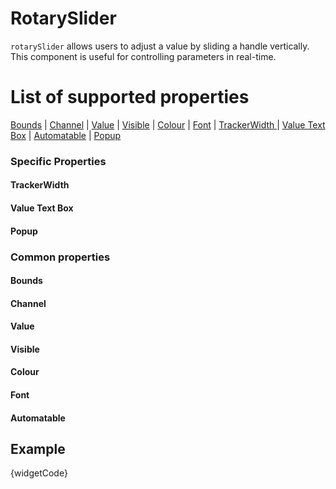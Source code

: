 
# RotarySlider

`rotarySlider` allows users to adjust a value by sliding a handle vertically. This component is useful for controlling parameters in real-time.

# List of supported properties
[Bounds](#bounds) | [Channel](#channel) | [Value](#value) | [Visible](#visible) | [Colour](#colour) | [Font](#font) | [TrackerWidth ](#trackerWidth) | [Value Text Box](#value-text-box) | [Automatable](#automatable) | [Popup](#popup)

### Specific Properties

<a id="trackerWidth" class="anchor-target"></a>
#### TrackerWidth
<TrackerWidth />

<a id="value-text-box" class="anchor-target"></a>
#### Value Text Box
<ValueTextBox />

<a id="popup" class="anchor-target"></a>
#### Popup
<Popup />

### Common properties
<a id="bounds" class="anchor-target"></a>
#### Bounds
<Bounds />

<a id="channel" class="anchor-target"></a>
#### Channel
<Channel />

<a id="value" class="anchor-target"></a>
#### Value
<Value />

<a id="visible" class="anchor-target"></a>
#### Visible
<Visible />

<a id="colour" class="anchor-target"></a>
#### Colour
<Colour />

<a id="font" class="anchor-target"></a>
#### Font
<Font />

<a id="automatable" class="anchor-target"></a>
#### Automatable
<Automatable />


## Example

<CodeBlock language="csharp">{widgetCode}</CodeBlock>